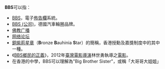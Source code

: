 {{pp-vandalism|expiry=2023-06-19T10:55:54+00:00|small=yes}}
'''BBS'''可以指：
* [[BBS|BBS]]，電子[[佈告欄|佈告欄]]系統。
* [[BBS_(公司)|BBS (公司)]]，德國汽車輪圈品牌。
* [[佛教广播|佛教广播]]
* [[网络论坛|网络论坛]]
* [[銅紫荊星章|銅紫荊星章]]（'''B'''ronze '''B'''auhinia '''S'''tar）的簡稱，香港授勳及嘉獎制度中的其中一種。
* 《[[BBS鄉民的正義|BBS鄉民的正義]]》，2012年[[臺灣|臺灣]][[電影導演|電影導演]]林世勇執導之[[電影|電影]]。
*在香港的中學，BBS可以理解為"Big Brother Sister"，或稱「大哥哥大姐姐」

{{disambiguation|Cat=三字拉丁字母缩写消歧义}}